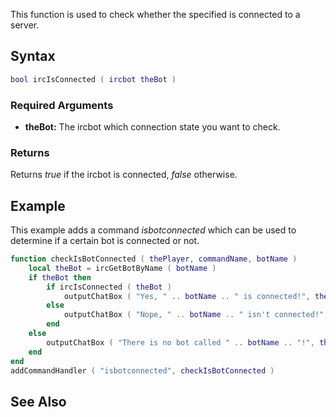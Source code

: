 {{ml_birc}}

This function is used to check whether the specified {{ml_birc|ircbot}} is connected to a server.

==Syntax== 
<syntaxhighlight lang="lua">
bool ircIsConnected ( ircbot theBot )
</syntaxhighlight> 

===Required Arguments=== 
*'''theBot:''' The ircbot which connection state you want to check.

===Returns===
Returns ''true'' if the ircbot is connected, ''false'' otherwise.

==Example==
This example adds a command ''isbotconnected'' which can be used to determine if a certain bot is connected or not.
<syntaxhighlight lang="lua">
function checkIsBotConnected ( thePlayer, commandName, botName )
    local theBot = ircGetBotByName ( botName )
    if theBot then
        if ircIsConnected ( theBot )
            outputChatBox ( "Yes, " .. botName .. " is connected!", thePlayer )
        else
            outputChatBox ( "Nope, " .. botName .. " isn't connected!", thePlayer )
        end
    else
        outputChatBox ( "There is no bot called " .. botName .. "!", thePlayer )
    end
end
addCommandHandler ( "isbotconnected", checkIsBotConnected )
</syntaxhighlight>

==See Also==
{{ml_birc functions}}